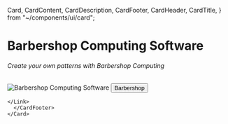   Card,
  CardContent,
  CardDescription,
  CardFooter,
  CardHeader,
  CardTitle,
} from "~/components/ui/card";


# Barbershop Computing Software

###### Create your own patterns with Barbershop Computing

   <Card className="md:w-4/12 w-full mt-4">
      <CardHeader/>
      <CardContent>
        <Link href="https://csdt.org/applications/127/run" >     <img
          src="/img/software.png"
          className="img-fluid tut-img"
          alt="Barbershop Computing Software"
        /> </Link>
      </CardContent>
      <CardFooter className="flex justify-center">
      <Link href="https://csdt.org/applications/127/run"  >
      <Button  className="text-blue-500" variant="link">
     Barbershop
      </Button>

    </Link>
      </CardFooter>
    </Card>
